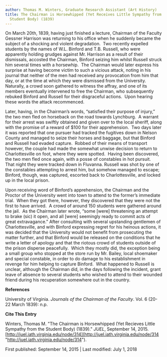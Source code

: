 ```yaml
---
author: Thomas M. Winters, Graduate Research Assistant (Art History)
title: The Chairman is Horsewhipped (Yet Receives Little Sympathy from the
  Student Body) (1839)
---
```

On March 20th, 1839, having just finished a lecture, Chairman of the Faculty Gessner Harrison was returning to his office when he suddenly became the subject of a shocking and violent degradation.  Two recently expelled students by the names of W.L. Binford and T.B. Russell, who were apparently holding grudges against Mr. Harrison as a result of their dismissals, accosted the Chairman, Binford seizing him whilst Russell struck him several times with a horsewhip.  The Chairman would later express his surprise at having become victim to such a vicious attack, noting in his journal that neither of the men had received any provocation from him that day, or at the time at which they were dismissed from the University. Naturally, a crowd soon gathered to witness the affray, and one of its members eventually intervened to free the Chairman, who subsequently rebuked Binford and Russell for their disgraceful actions.  Upon hearing these words the attack recommenced.

Later, having, in the Chairman’s words, “satisfied their purpose of injury,” the two men fled on horseback on the road towards Lynchburg.  A warrant for their arrest was swiftly obtained and given over to the local sheriff, along with the promise of a reward of $100 for their apprehension.  Two days later it was reported that one pursuer had tracked the fugitives down in Nelson County and managed to seize their horses and baggage, but that Binford and Russell had evaded capture.  Robbed of their means of transport however, the couple had made the somewhat unwise decision to return to Charlottesville on foot, where they were spotted.  Having been discovered, the two men fled once again, with a posse of constables in hot pursuit.  That night they were tracked down in Fluvanna. Russell was shot by one of the constables attempting to arrest him, but somehow managed to escape; Binford, though, was captured, escorted back to Charlottesville, and locked up in the local prison.

Upon receiving word of Binford’s apprehension, the Chairman and the Proctor of the University went into town to attend to the former’s immediate trial.  When they got there, however, they discovered that they were not the first to have arrived.  A crowd of around 150 students were gathered around the jail.  As the Chairman later wrote, “some \[were\] threatening an attempt to brake (sic) it open, and all \[were\] seemingly ready to commit acts of great extravagance.” After consulting with several upstanding gentlemen of Charlottesville, and with Binford expressing regret for his heinous actions, it was decided that the University would not benefit from prosecuting the matter further, and that Binford would be released on the conditions that he write a letter of apology and that the riotous crowd of students outside of the prison disperse peacefully.  Which they mostly did, the exception being a small group who stopped at the store run by Mr. Bailey, local shoemaker and special constable, in order to do damage to his establishment in revenge for him helping to capture Binford.  What happened to Russell is unclear, although the Chairman did, in the days following the incident, grant leave of absence to several students who wished to attend to their wounded friend during his recuperation somewhere out in the country.

**References**

University of Virginia. _Journals of the Chairman of the Faculty_. Vol. 6 (20-22 March 1839): n.p.

**Cite This Entry**

Winters, Thomas M. "The Chairman is Horsewhipped (Yet Recieves Little Sympathy from the Student Body) (1839)." _JUEL_, September 14, 2015. [http://juel.iath.virginia.edu/node/314](http://juel.iath.virginia.edu/node/314 "http://juel.iath.virginia.edu/node/314").

First published: September 14, 2015 | Last modified: July 1, 2018